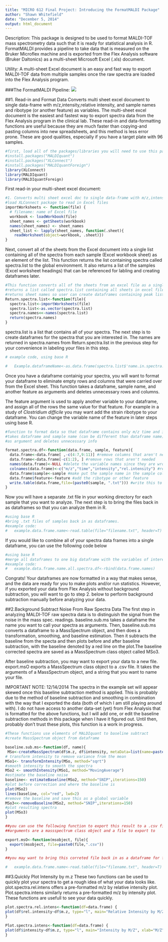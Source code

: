 ```yaml
---
title: "MICRO 612 Final Project: Introducing the FormatMALDI Package"
author: "Shawn Whitefield"
date: "December 5, 2014"
output: html_document
---
```

Description: This package is designed to be used to format MALDI-TOF mass spectrometry data such that it is ready for statistical analysis in R. FormatMALDI provides a pipeline to take data that is measured on the Bruker Microflex machine and is exported from the Flex Analysis software (Bruker Daltonics) as a multi-sheet Microsoft Excel (.xls) document.  

Utility: A multi-sheet Excel document is an easy and fast way to export MALDI-TOF data from multiple samples once the raw spectra are loaded into the Flex Analysis program.

###The FormatMALDI Pipeline: ![](/Users/shawnwhitefield/Desktop/r_class/data_analysis/Final_project/pipeline.png)

##1. Read-in and Format Data
Converts multi sheet excel document to single data-frame with m/z,intensity,relative intensity, and sample names and ribotype (or another feature) as variables. The multi-sheet excel document is the easiest and fastest way to export spectra data from the Flex Analysis program in the clinical lab. 
These read-in and data-formatting functions are useful because they are much faster than copying-and pasting columns into new spreadsheets, and this method is less error prone. These are good qualities, especially if you have a target plate with 96 samples. 

```r
#first, load all of the packages/libraries you will need to use this package
#install.packages("MALDIquant")
#install.packages("XLConnect")
#install.packages("MALDIquantForeign")
library(XLConnect)
library(MALDIquant)
library(MALDIquantForeign)

```
First read-in your multi-sheet excel document:
```r
#1. Converts multi sheet excel doc to single data-frame with m/z,intensity, 
#load XLConnect package to read in Excel files
importWorksheets <- function(file) {
  # filename: name of Excel file
  workbook <- loadWorkbook(file)
  sheet_names <- getSheets(workbook)
  names(sheet_names) <- sheet_names
  sheet_list <- lapply(sheet_names, function(.sheet){
    readWorksheet(object=workbook, .sheet)})
}

```
Next, convert all of the sheets from the Excel document into a single list containing all of the spectra from each sample (Excel workbook sheet) as an element of the list. This function returns the list containing spectra called spectra.list to the global environment. It also returns a list of the samples (Excel worksheet headings) that can be referenced for labling and creating dataframes later.
```r
#This function converts all of the sheets from an excel file as a single list
#returns a list called spectra.list containing all sheets in excel file to global enironment
#returns sheet names so user can create dataframes containing peak lists of interest
Return.spectra.list<-function(file){
  spectra.list<-importWorksheets(file)
  spectra.list<-as.vector(spectra.list)
  spectra.names<<-names(spectra.list)
  return(spectra.names)
}

```
spectra.list is a list that contains all of your spectra.
The next step is to create dataframes for the spectra that you are interested in. The names are returned in spectra.names from Return.spectra.list in the previous step for your convenience in labeling your files in this step.

```r
# example code, using base R

#   Example.dataframeName<-as.data.frame(spectra.list$'name.in.spectra.names')

```
Once you have a dataframe containig your spectra, you will want to format your dataframe to eliminate empty rows and columns that were carried over from the Excel sheet. This function takes a dataframe, sample name, and another feature as arguments and deletes unnecessary rows and columns.

The feature argument is used to apply another variable to your dataframe, and assign all of the rows the same value for that feature.  For example in a study of *Clostridium difficile* you may want add the strain ribotype to your dataframe. You can change the variable name of the feature in later steps using base R. 
```r
#function to format data so that dataframe contains only m/z time and intensity
#takes dataframe and sample name (can be different than dataframe name)
#as argument and deletes unnecessary info

format.spectra.df<-function(data.frame, sample, feature){
  data.frame<-data.frame[ ,-c(4:7,9:11)] #remove columns that aren't needed
  data.frame<-data.frame[-c(1:2), ] #remove rows that aren't needed
  names(data.frame)<-NULL #delete the variable names since they are wrong
  colnames(data.frame)<-c("m/z","time","intensity","rel.intensity") #rename
  data.frame$sample<-sample #make put the sample name in the sample column
  data.frame$feature<-feature #add the ribotype or other feature
  write.table(data.frame,file=(paste0(sample, ".txt"))) #write this to a txt file in working directory
}

```
Now you will have a separate .txt file in your working directory for each sample that you want to analyze. The next step is to bring the files back in as dataframes so that you can analyze them in R.  
```r
#using base R
#bring .txt files of samples back in as dataframes.
#example code:
#   example.data.frame.name<-read.table(file="filename.txt", header=T)


```
If you would like to combine all of your spectra data frames into a single dataframe, you can use the following code below
```r
#using base R
#merge all dataframes to one big dataframe with the variables of interest
#example code:
#   example.data.frame.name.all.spectra.df<-rbind(data.frame.names)
```
Congrats! Your dataframes are now formatted in a way that makes sense, and the data are ready for you to make plots and/or run statistics. However, if you exported your data from Flex Analysis without background subtraction, you will want to go to step 2. below to perform background subtraction manually before
analyzing your data.  


##2.Background Subtract Noise From Raw Spectra Data
The first step in analyzing MALDI-TOF raw spectra data is to distinguish the
signal from the noise in the mass spec. readings. baseline.sub.ms takes a dataframe the name you want to call your spectra as arguments. Then, baseline.sub.ms converts a dataframe to a MassSpectrum object, and then does a transformation, smoothing, and baseline estimation. Then it subtracts the baseline from the specta and then plots before and after baseline subtraction, with the baseline denoted by a red line on the plot.The baseline corrected spectra are saved as a MassSpectrum class object called MSo3.

After baseline subtraction, you may want to export your data to a new file. export.msO exports a MassSpectrum class object to a .csv file.  It takes the arguments of a MassSpectrum object, and a string that you want to name your file.

IMPORTANT NOTE: 12/14/2014 The spectra in the example set will appear skewed once this baseline subtraction method is applied. This is probably due to the method of baseline subtraction and smoothing in combination with the way that I exported the data (both of which I am still playing around with).  I do not have access to another data-set (yet) from Flex Analysis that is formatted for the above functions, but I will add one, or edit the baseline subtraction methods in this package when I have it figured out. Until then, probably don't trust these plots, this function is a work in progress.
```r
#These functions use elements of MALDIquant to baseline subtract
#create MassSpectrum object from dataframe

baseline.sub.ms<-function(df, name){
 MSo<-createMassSpectrum(df$m.z, df$intensity, metaData=list(name=paste0(name, " Spectrum"))) 
# transform intensity to remove variance from the mean
MSo1<- transformIntensity(MSo, method="sqrt")
#smooth intensity to smooth the spectra
MSo2 <- smoothIntensity(MSo1, method="MovingAverage")
#estimate the baseline noise
baseline<- estimateBaseline(MSo2, method="SNIP",iterations=150)
#plot before correction and where the baseline is
plot(MSo2)
lines(baseline, col="red", lwd=2)
#remove the baseline and save this as a global variable
MSo3<<-removeBaseline(MSo2, method="SNIP",iterations=150)
#plot resulting spectra
plot(MSo3)  
}

##you can use the following function to export this result to a .csv file
##arguments are a massspectrum class object and a file to export to

export.msO<-function(msobject, file){
  export(msobject, file=paste0(file,".csv"))
}

##you may want to bring this correted file back in as a dataframe for futher analysis.  Note this file will not contain ribotype or any other variables other than m.z and intenstiy. 

#   example.data.frame.name<-read.table(file="filename.txt", header=T)

```

##3.Quickly Plot Intensity by m.z
These two functions can be used to quickly plot your spectra to get a rough idea of what your data looks like. 
plot.spectra.rel.intens offers a pre-formatted m/z by relative intensity plot. Plot.spectra.intens similarly returns a pre-formatted m/z by intensity plot. 
These functions are usefull to see your data quickly.

```r

plot.spectra.rel.intens<-function(df=data.frame) {
plot(df$rel.intensity~df$m.z, type="l", main="Relative Intensity by M/Z", xlab="M/Z", ylab="Relative Intensity" , xlim=c(2000,13000), ylim=c(0,1),col="black")
}

Plot.spectra.intens<-function(df=data.frame) {
plot(df$intensity~df$m.z, type="l", main="Intensity by M/Z", xlab="M/Z", ylab="Intensity" , xlim=c(2000,13000), ylim=c(0,15000),col="black")
}

```
